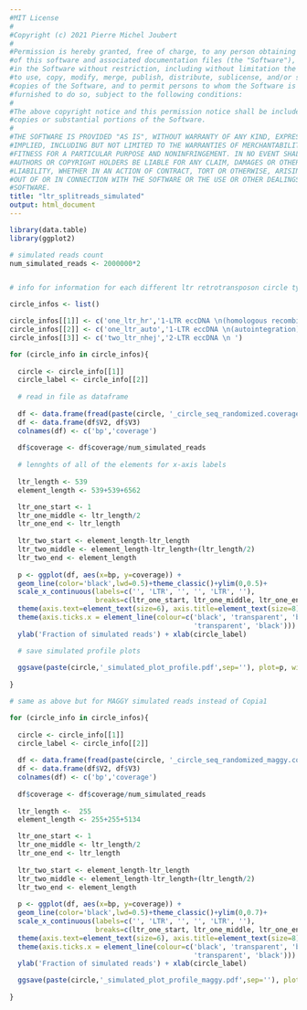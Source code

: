 ```yaml
---
#MIT License
#
#Copyright (c) 2021 Pierre Michel Joubert
#
#Permission is hereby granted, free of charge, to any person obtaining a copy
#of this software and associated documentation files (the "Software"), to deal
#in the Software without restriction, including without limitation the rights
#to use, copy, modify, merge, publish, distribute, sublicense, and/or sell
#copies of the Software, and to permit persons to whom the Software is
#furnished to do so, subject to the following conditions:
#
#The above copyright notice and this permission notice shall be included in all
#copies or substantial portions of the Software.
#
#THE SOFTWARE IS PROVIDED "AS IS", WITHOUT WARRANTY OF ANY KIND, EXPRESS OR
#IMPLIED, INCLUDING BUT NOT LIMITED TO THE WARRANTIES OF MERCHANTABILITY,
#FITNESS FOR A PARTICULAR PURPOSE AND NONINFRINGEMENT. IN NO EVENT SHALL THE
#AUTHORS OR COPYRIGHT HOLDERS BE LIABLE FOR ANY CLAIM, DAMAGES OR OTHER
#LIABILITY, WHETHER IN AN ACTION OF CONTRACT, TORT OR OTHERWISE, ARISING FROM,
#OUT OF OR IN CONNECTION WITH THE SOFTWARE OR THE USE OR OTHER DEALINGS IN THE
#SOFTWARE.
title: "ltr_splitreads_simulated"
output: html_document
---
```



```r
library(data.table)
library(ggplot2)

# simulated reads count
num_simulated_reads <- 2000000*2


# info for information for each different ltr retrotransposon circle type

circle_infos <- list()

circle_infos[[1]] <- c('one_ltr_hr','1-LTR eccDNA \n(homologous recombination)')
circle_infos[[2]] <- c('one_ltr_auto','1-LTR eccDNA \n(autointegration)')
circle_infos[[3]] <- c('two_ltr_nhej','2-LTR eccDNA \n ')


```


```r



for (circle_info in circle_infos){
  
  circle <- circle_info[[1]]
  circle_label <- circle_info[[2]]
  
  # read in file as dataframe
  
  df <- data.frame(fread(paste(circle, '_circle_seq_randomized.coverage', sep='')))
  df <- data.frame(df$V2, df$V3)
  colnames(df) <- c('bp','coverage')
  
  df$coverage <- df$coverage/num_simulated_reads
  
  # lennghts of all of the elements for x-axis labels
  
  ltr_length <- 539
  element_length <- 539+539+6562

  ltr_one_start <- 1
  ltr_one_middle <- ltr_length/2
  ltr_one_end <- ltr_length
  
  ltr_two_start <- element_length-ltr_length
  ltr_two_middle <- element_length-ltr_length+(ltr_length/2)
  ltr_two_end <- element_length
  
  p <- ggplot(df, aes(x=bp, y=coverage)) + 
  geom_line(color='black',lwd=0.5)+theme_classic()+ylim(0,0.5)+
  scale_x_continuous(labels=c('', 'LTR', '', '', 'LTR', ''), 
                     breaks=c(ltr_one_start, ltr_one_middle, ltr_one_end, ltr_two_start, ltr_two_middle, ltr_two_end)) + 
  theme(axis.text=element_text(size=6), axis.title=element_text(size=8), legend.title=element_blank(), legend.text=element_text(size=8))+
  theme(axis.ticks.x = element_line(colour=c('black', 'transparent', 'black', 'black',
                                             'transparent', 'black'))) + # transparent tics have to be here to properly space out labels
  ylab('Fraction of simulated reads') + xlab(circle_label)

  # save simulated profile plots
  
  ggsave(paste(circle,'_simulated_plot_profile.pdf',sep=''), plot=p, width=(6.5/3), height=2)
  
}


```


```r

# same as above but for MAGGY simulated reads instead of Copia1

for (circle_info in circle_infos){
  
  circle <- circle_info[[1]]
  circle_label <- circle_info[[2]]
  
  df <- data.frame(fread(paste(circle, '_circle_seq_randomized_maggy.coverage', sep='')))
  df <- data.frame(df$V2, df$V3)
  colnames(df) <- c('bp','coverage')
  
  df$coverage <- df$coverage/num_simulated_reads
  
  ltr_length <-  255
  element_length <- 255+255+5134

  ltr_one_start <- 1
  ltr_one_middle <- ltr_length/2
  ltr_one_end <- ltr_length
  
  ltr_two_start <- element_length-ltr_length
  ltr_two_middle <- element_length-ltr_length+(ltr_length/2)
  ltr_two_end <- element_length
  
  p <- ggplot(df, aes(x=bp, y=coverage)) + 
  geom_line(color='black',lwd=0.5)+theme_classic()+ylim(0,0.7)+
  scale_x_continuous(labels=c('', 'LTR', '', '', 'LTR', ''), 
                     breaks=c(ltr_one_start, ltr_one_middle, ltr_one_end, ltr_two_start, ltr_two_middle, ltr_two_end)) + 
  theme(axis.text=element_text(size=6), axis.title=element_text(size=8), legend.title=element_blank(), legend.text=element_text(size=8))+
  theme(axis.ticks.x = element_line(colour=c('black', 'transparent', 'black', 'black',
                                             'transparent', 'black'))) +
  ylab('Fraction of simulated reads') + xlab(circle_label)

  ggsave(paste(circle,'_simulated_plot_profile_maggy.pdf',sep=''), plot=p, width=(6.5/3), height=2)
  
}

```

